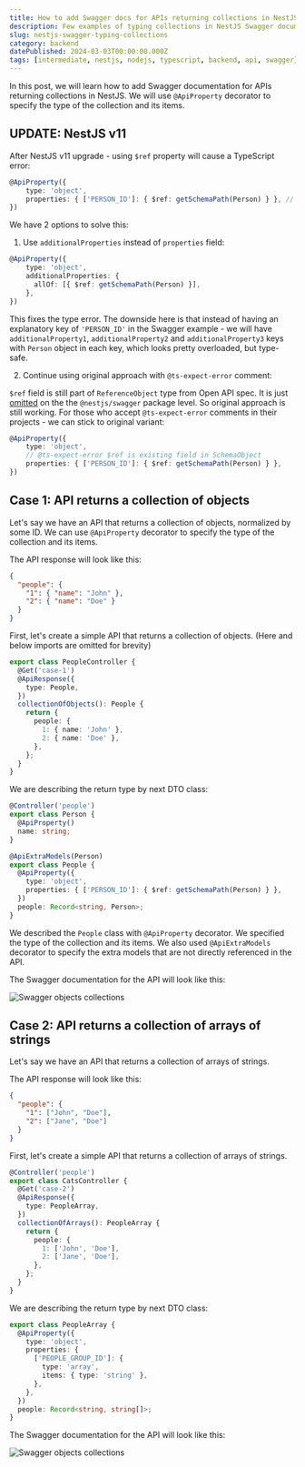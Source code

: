 ```yaml
---
title: How to add Swagger docs for APIs returning collections in NestJS
description: Few examples of typing collections in NestJS Swagger documentation
slug: nestjs-swagger-typing-collections
category: backend
datePublished: 2024-03-03T00:00:00.000Z
tags: [intermediate, nestjs, nodejs, typescript, backend, api, swagger]
---
```


In this post, we will learn how to add Swagger documentation for APIs returning collections in NestJS. We will use `@ApiProperty` decorator to specify the type of the collection and its items.

## UPDATE: NestJS v11

After NestJS v11 upgrade - using `$ref` property will cause a TypeScript error:

```typescript
@ApiProperty({
    type: 'object',
    properties: { ['PERSON_ID']: { $ref: getSchemaPath(Person) } }, // $ref is causing type error
})
```

We have 2 options to solve this:

1. Use `additionalProperties` instead of `properties` field:

```typescript
@ApiProperty({
    type: 'object',
    additionalProperties: {
      allOf: [{ $ref: getSchemaPath(Person) }],
    },
})
```

This fixes the type error. The downside here is that instead of having an explanatory key of `'PERSON_ID'` in the Swagger example - we will have `additionalProperty1`, `additionalProperty2` and `additionalProperty3` keys with `Person` object in each key, which looks pretty overloaded, but type-safe.

2. Continue using original approach with `@ts-expect-error` comment:

`$ref` field is still part of `ReferenceObject` type from Open API spec. It is just [omitted](https://github.com/nestjs/swagger/blob/9b2918e00dc1af7b9473438deccd138e4d111673/lib/interfaces/schema-object-metadata.interface.ts#L11C53-L11C63) on the the `@nestjs/swagger` package level.
So original approach is still working. For those who accept `@ts-expect-error` comments in their projects - we can stick to original variant:

```typescript
@ApiProperty({
    type: 'object',
    // @ts-expect-error $ref is existing field in SchemaObject
    properties: { ['PERSON_ID']: { $ref: getSchemaPath(Person) } },
})
```

## Case 1: API returns a collection of objects

Let's say we have an API that returns a collection of objects, normalized by some ID. We can use `@ApiProperty` decorator to specify the type of the collection and its items.

The API response will look like this:

```json
{
  "people": {
    "1": { "name": "John" },
    "2": { "name": "Doe" }
  }
}
```

First, let's create a simple API that returns a collection of objects. (Here and below imports are omitted for brevity)

```typescript
export class PeopleController {
  @Get('case-1')
  @ApiResponse({
    type: People,
  })
  collectionOfObjects(): People {
    return {
      people: {
        1: { name: 'John' },
        2: { name: 'Doe' },
      },
    };
  }
}
```

We are describing the return type by next DTO class:

```typescript
@Controller('people')
export class Person {
  @ApiProperty()
  name: string;
}

@ApiExtraModels(Person)
export class People {
  @ApiProperty({
    type: 'object',
    properties: { ['PERSON_ID']: { $ref: getSchemaPath(Person) } },
  })
  people: Record<string, Person>;
}
```

We described the `People` class with `@ApiProperty` decorator. We specified the type of the collection and its items. We also used `@ApiExtraModels` decorator to specify the extra models that are not directly referenced in the API.

The Swagger documentation for the API will look like this:

![Swagger objects collections](https://raw.githubusercontent.com/rodion-arr/blog/main/content/images/2024/03/nestjs-swagger-typing-collections/1.png)

## Case 2: API returns a collection of arrays of strings

Let's say we have an API that returns a collection of arrays of strings.

The API response will look like this:

```json
{
  "people": {
    "1": ["John", "Doe"],
    "2": ["Jane", "Doe"]
  }
}
```

First, let's create a simple API that returns a collection of arrays of strings.

```typescript
@Controller('people')
export class CatsController {
  @Get('case-2')
  @ApiResponse({
    type: PeopleArray,
  })
  collectionOfArrays(): PeopleArray {
    return {
      people: {
        1: ['John', 'Doe'],
        2: ['Jane', 'Doe'],
      },
    };
  }
}
```

We are describing the return type by next DTO class:

```typescript
export class PeopleArray {
  @ApiProperty({
    type: 'object',
    properties: {
      ['PEOPLE_GROUP_ID']: {
        type: 'array',
        items: { type: 'string' },
      },
    },
  })
  people: Record<string, string[]>;
}
```

The Swagger documentation for the API will look like this:

![Swagger objects collections](https://raw.githubusercontent.com/rodion-arr/blog/main/content/images/2024/03/nestjs-swagger-typing-collections/2.png)
